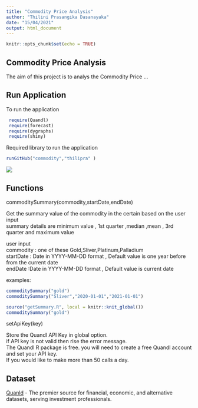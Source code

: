 ---
title: "Commodity Price Analysis"
author: "Thilini Prasangika Dasanayaka"
date: "15/04/2021"
output: html_document
---

```{r setup, include=FALSE}
knitr::opts_chunk$set(echo = TRUE)
```

## Commodity Price Analysis

The aim of this project is to analys the Commodity Price ...

## Run Application

To run the application

```{r eval=FALSE}
 require(Quandl)
 require(forecast)
 require(dygraphs)
 require(shiny)

```

Required library to run the application

```{r eval=FALSE}
runGitHub("commodity","thilipra" )
```

![](images/screen-01.PNG)

## Functions

commoditySummary(commodity,startDate,endDate)

Get the summary value of the commodity in the certain based on the user input  
summary details are minimum value , 1st quarter ,median ,mean , 3rd quarter and maximum value

user input  
commodity : one of these Gold,Sliver,Platinum,Palladium  
startDate : Date in YYYY-MM-DD format , Default value is one year before from the current date  
endDate :Date in YYYY-MM-DD format , Default value is current date

examples:

```{r eval=FALSE}
commoditySummary("gold")
commoditySummary("Sliver","2020-01-01","2021-01-01")

```

```{r , echo=FALSE}
source("getSummary.R", local = knitr::knit_global())
commoditySummary("gold")
```

setApiKey(key)

Store the Quandl API Key in global option.  
if API key is not valid then rise the error message.  
The Quandl R package is free. you will need to create a free Quandl account and set your API key.  
If you would like to make more than 50 calls a day.

## Dataset

[Quanld](https://www.quandl.com/) - The premier source for financial, economic, and alternative datasets, serving investment professionals.
